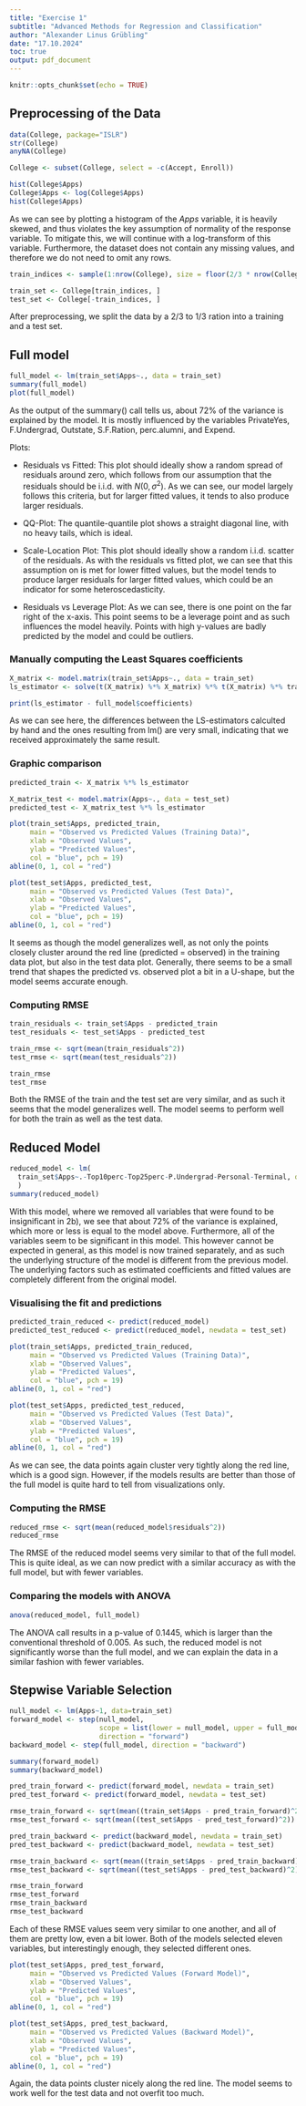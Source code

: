 ```yaml
---
title: "Exercise 1"
subtitle: "Advanced Methods for Regression and Classification"
author: "Alexander Linus Grübling"
date: "17.10.2024"
toc: true
output: pdf_document
---
```


```r
knitr::opts_chunk$set(echo = TRUE)
```

## Preprocessing of the Data

```r
data(College, package="ISLR")
str(College)
anyNA(College)

College <- subset(College, select = -c(Accept, Enroll))

hist(College$Apps)
College$Apps <- log(College$Apps)
hist(College$Apps)
```
As we can see by plotting a histogram of the $Apps$ variable, it is heavily skewed, and thus violates the key assumption of normality of the response variable. To mitigate this, we will continue with a log-transform of this variable. Furthermore, the dataset does not contain any missing values, and therefore we do not need to omit any rows.

```r
train_indices <- sample(1:nrow(College), size = floor(2/3 * nrow(College)))

train_set <- College[train_indices, ]
test_set <- College[-train_indices, ]
```
After preprocessing, we split the data by a 2/3 to 1/3 ration into a training and a test set.

## Full model

```r
full_model <- lm(train_set$Apps~., data = train_set)
summary(full_model)
plot(full_model)
```

As the output of the summary() call tells us, about 72% of the variance is explained by the model. It is mostly influenced by the variables PrivateYes, F.Undergrad, Outstate, S.F.Ration, perc.alumni, and Expend.

Plots:

* Residuals vs Fitted: This plot should ideally show a random spread of residuals around zero, which follows from our assumption that the residuals should be i.i.d. with $N(0, \sigma^2)$. As we can see, our model largely follows this criteria, but for larger fitted values, it tends to also produce larger residuals.

* QQ-Plot: The quantile-quantile plot shows a straight diagonal line, with no heavy tails, which is ideal.

* Scale-Location Plot: This plot should ideally show a random i.i.d. scatter of the residuals. As with the residuals vs fitted plot, we can see that this assumption on is met for lower fitted values, but the model tends to produce larger residuals for larger fitted values, which could be an indicator for some heteroscedasticity.

* Residuals vs Leverage Plot: As we can see, there is one point on the far right of the x-axis. This point seems to be a leverage point and as such influences the model heavily. Points with high y-values are badly predicted by the model and could be outliers.

### Manually computing the Least Squares coefficients

```r
X_matrix <- model.matrix(train_set$Apps~., data = train_set)
ls_estimator <- solve(t(X_matrix) %*% X_matrix) %*% t(X_matrix) %*% train_set$Apps

print(ls_estimator - full_model$coefficients)
```
As we can see here, the differences between the LS-estimators calculted by hand and the ones resulting from lm() are very small, indicating that we received approximately the same result.

### Graphic comparison
```r
predicted_train <- X_matrix %*% ls_estimator

X_matrix_test <- model.matrix(Apps~., data = test_set)
predicted_test <- X_matrix_test %*% ls_estimator

plot(train_set$Apps, predicted_train, 
     main = "Observed vs Predicted Values (Training Data)", 
     xlab = "Observed Values", 
     ylab = "Predicted Values",
     col = "blue", pch = 19)
abline(0, 1, col = "red")

plot(test_set$Apps, predicted_test, 
     main = "Observed vs Predicted Values (Test Data)", 
     xlab = "Observed Values", 
     ylab = "Predicted Values",
     col = "blue", pch = 19)
abline(0, 1, col = "red")
```
It seems as though the model generalizes well, as not only the points closely cluster around the red line (predicted = observed) in the training data plot, but also in the test data plot. Generally, there seems to be a small trend that shapes the predicted vs. observed plot a bit in a U-shape, but the model seems accurate enough.

### Computing RMSE

```r
train_residuals <- train_set$Apps - predicted_train
test_residuals <- test_set$Apps - predicted_test

train_rmse <- sqrt(mean(train_residuals^2))
test_rmse <- sqrt(mean(test_residuals^2))

train_rmse
test_rmse
```
Both the RMSE of the train and the test set are very similar, and as such it seems that the model generalizes well. The model seems to perform well for both the train as well as the test data.

## Reduced Model

```r
reduced_model <- lm(
  train_set$Apps~.-Top10perc-Top25perc-P.Undergrad-Personal-Terminal, data = train_set
  )
summary(reduced_model)
```
With this model, where we removed all variables that were found to be insignificant in 2b), we see that about 72% of the variance is explained, which more or less is equal to the model above. Furthermore, all of the variables seem to be significant in this model. This however cannot be expected in general, as this model is now trained separately, and as such the underlying structure of the model is different from the previous model. The underlying factors such as estimated coefficients and fitted values are completely different from the original model.

### Visualising the fit and predictions
```r
predicted_train_reduced <- predict(reduced_model)
predicted_test_reduced <- predict(reduced_model, newdata = test_set)

plot(train_set$Apps, predicted_train_reduced, 
     main = "Observed vs Predicted Values (Training Data)", 
     xlab = "Observed Values", 
     ylab = "Predicted Values",
     col = "blue", pch = 19)
abline(0, 1, col = "red")

plot(test_set$Apps, predicted_test_reduced, 
     main = "Observed vs Predicted Values (Test Data)", 
     xlab = "Observed Values", 
     ylab = "Predicted Values",
     col = "blue", pch = 19)
abline(0, 1, col = "red")
```

As we can see, the data points again cluster very tightly along the red line, which is a good sign. However, if the models results are better than those of the full model is quite hard to tell from visualizations only.

### Computing the RMSE
```r
reduced_rmse <- sqrt(mean(reduced_model$residuals^2))
reduced_rmse
```

The RMSE of the reduced model seems very similar to that of the full model. This is quite ideal, as we can now predict with a similar accuracy as with the full model, but with fewer variables.

### Comparing the models with ANOVA
```r
anova(reduced_model, full_model)
```
The ANOVA call results in a p-value of 0.1445, which is larger than the conventional threshold of 0.005. As such, the reduced model is not significantly worse than the full model, and we can explain the data in a similar fashion with fewer variables.

## Stepwise Variable Selection
```r
null_model <- lm(Apps~1, data=train_set)
forward_model <- step(null_model, 
                      scope = list(lower = null_model, upper = full_model), 
                      direction = "forward")
backward_model <- step(full_model, direction = "backward")
```

```r
summary(forward_model)
summary(backward_model)

pred_train_forward <- predict(forward_model, newdata = train_set)
pred_test_forward <- predict(forward_model, newdata = test_set)

rmse_train_forward <- sqrt(mean((train_set$Apps - pred_train_forward)^2))
rmse_test_forward <- sqrt(mean((test_set$Apps - pred_test_forward)^2))

pred_train_backward <- predict(backward_model, newdata = train_set)
pred_test_backward <- predict(backward_model, newdata = test_set)

rmse_train_backward <- sqrt(mean((train_set$Apps - pred_train_backward)^2))
rmse_test_backward <- sqrt(mean((test_set$Apps - pred_test_backward)^2))

rmse_train_forward
rmse_test_forward
rmse_train_backward
rmse_test_backward
```
Each of these RMSE values seem very similar to one another, and all of them are pretty low, even a bit lower. Both of the models selected eleven variables, but interestingly enough, they selected different ones.

```r
plot(test_set$Apps, pred_test_forward, 
     main = "Observed vs Predicted Values (Forward Model)", 
     xlab = "Observed Values", 
     ylab = "Predicted Values",
     col = "blue", pch = 19)
abline(0, 1, col = "red")

plot(test_set$Apps, pred_test_backward, 
     main = "Observed vs Predicted Values (Backward Model)", 
     xlab = "Observed Values", 
     ylab = "Predicted Values",
     col = "blue", pch = 19)
abline(0, 1, col = "red")
```
Again, the data points cluster nicely along the red line. The model seems to work well for the test data and not overfit too much.